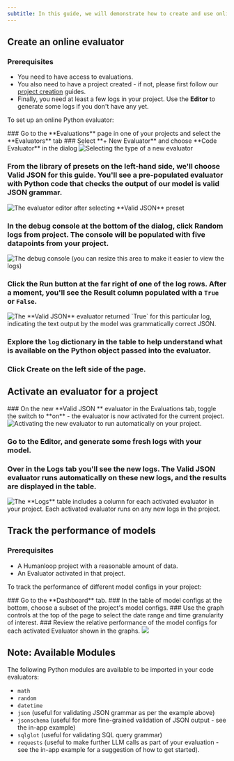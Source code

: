 ```yaml
---
subtitle: In this guide, we will demonstrate how to create and use online evaluators to observe the performance of your models.
---
```

## Create an online evaluator

### Prerequisites

- You need to have access to evaluations.
- You also need to have a project created - if not, please first follow our [project creation](../create-project/from-playground) guides.
- Finally, you need at least a few logs in your project. Use the **Editor** to generate some logs if you don't have any yet.

To set up an online Python evaluator:

<Steps>
### Go to the **Evaluations** page in one of your projects and select the **Evaluators** tab
### Select **+ New Evaluator** and choose **Code Evaluator** in the dialog

<img src="../../../assets/images/29c3a3f-image.png" alt="Selecting the type of a new evaluator" />


### From the library of presets on the left-hand side, we'll choose **Valid JSON** for this guide. You'll see a pre-populated evaluator with Python code that checks the output of our model is valid JSON grammar.

<img src="../../../assets/images/4235b31-image.png" alt="The evaluator editor after selecting **Valid JSON** preset" />


### In the debug console at the bottom of the dialog, click **Random logs from project**. The console will be populated with five datapoints from your project.

<img src="../../../assets/images/7330b9d-image.png" alt="The debug console (you can resize this area to make it easier to view the logs)" />

### Click the **Run** button at the far right of one of the log rows. After a moment, you'll see the **Result** column populated with a `True` or `False`. 

<img src="../../../assets/images/c3d9b08-image.png" alt="The **Valid JSON** evaluator returned `True` for this particular log, indicating the text output by the model was grammatically correct JSON." />


### Explore the `log` dictionary in the table to help understand what is available on the Python object passed into the evaluator.
### Click **Create** on the left side of the page.
</Steps>

## Activate an evaluator for a project

<Steps>
### On the new **Valid JSON ** evaluator in the Evaluations tab, toggle the switch to **on** - the evaluator is now activated for the current project.

<img src="../../../assets/images/71c34c5-image.png" alt="Activating the new evaluator to run automatically on your project." />

### Go to the **Editor**, and generate some fresh logs with your model. 
### Over in the **Logs** tab you'll see the new logs. The **Valid JSON** evaluator runs automatically on these new logs, and the results are displayed in the table.

<img src="../../../assets/images/4a7ddd7-image.png" alt="The **Logs** table includes a column for each activated evaluator in your project. Each activated evaluator runs on any new logs in the project." />
</Steps>

## Track the performance of models

### Prerequisites

- A Humanloop project with a reasonable amount of data.
- An Evaluator activated in that project.

To track the performance of different model configs in your project:

<Steps>
### Go to the **Dashboard** tab.
### In the table of model configs at the bottom, choose a subset of the project's model configs.
### Use the graph controls at the top of the page to select the date range and time granularity of interest.
### Review the relative performance of the model configs for each activated Evaluator shown in the graphs.
</Steps>

<img src="../../../assets/images/da76734-image.png" />

## Note: Available Modules

The following Python modules are available to be imported in your code evaluators:

- `math`
- `random`
- `datetime`
- `json` (useful for validating JSON grammar as per the example above)
- `jsonschema` (useful for more fine-grained validation of JSON output - see the in-app example)
- `sqlglot` (useful for validating SQL query grammar)
- `requests` (useful to make further LLM calls as part of your evaluation - see the in-app example for a suggestion of how to get started).